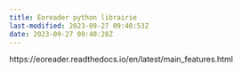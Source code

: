 ```yaml
---
title: Eoreader python librairie
last-modified: 2023-09-27 09:40:53Z
date: 2023-09-27 09:40:28Z
---
```


https://eoreader.readthedocs.io/en/latest/main_features.html